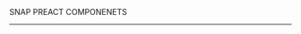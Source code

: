 
<Meta title="Documentation/Usage" />

<style>{`
	.header {
		display: flex;
		align-items: center;
	}

	.header .subtitle {
		text-transform: uppercase;
		color: #00cee1;
	}

	.header img {
		width: 300px;
		margin-right: 20px;
	}
`}</style>

<div class="header">
	<span class="subtitle">SNAP PREACT COMPONENETS</span>
</div>

---

<Readme />